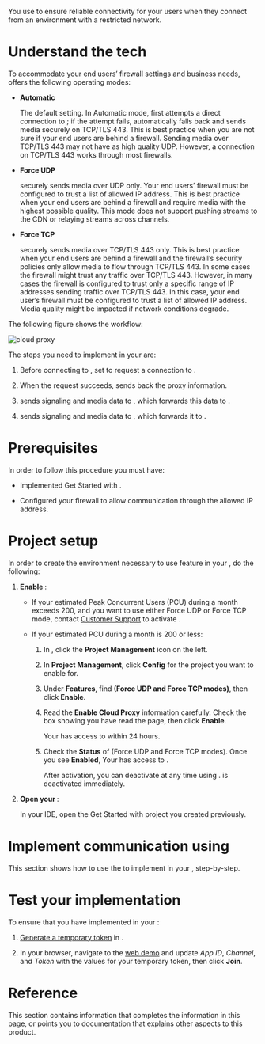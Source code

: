 

You use <Vg k="COMPANY" /> <Vpd k="CP"/> to ensure reliable connectivity for your users when they connect from an environment with a restricted network.

# Understand the tech

To accommodate your end users’ firewall settings and business needs, <Vpd k="CP"/> offers the following operating modes:

-   **Automatic**

    The default setting. In Automatic mode, <Vg k="VSDK" /> first attempts a direct connection to <Vg k="AGORA_BACKEND" />; if the attempt fails, <Vg k="VSDK" /> automatically falls back and sends media securely on TCP/TLS 443. This is best practice when you are not sure if your end users are
    behind a firewall. Sending media over TCP/TLS 443 may not have as high quality UDP. However, a connection on TCP/TLS 443 works through most firewalls.

-   **Force UDP**

    <Vg k="VSDK" /> securely sends media over UDP only. Your end users’ firewall must be configured to trust a list of <Link to = "../../{{product.PATH}}/reference/cloud-proxy-allowed-ips">allowed IP address</Link>.
    This is best practice when your end users are behind a firewall and require media with the highest possible quality. This mode does not support pushing streams to the CDN or relaying streams across
    channels.

-   **Force TCP**

    <Vg k="VSDK" /> securely sends media over TCP/TLS 443 only. This is best practice when your end users are behind a firewall and the firewall’s security policies only allow media to flow through
    TCP/TLS 443. In some cases the firewall might trust any traffic over TCP/TLS 443. However, in many cases the firewall is configured to trust only a specific range of IP addresses sending traffic over TCP/TLS 443. In this case, your end user’s firewall must be
    configured to trust a list of <Link to = "../../{{product.PATH}}/reference/cloud-proxy-allowed-ips">allowed IP address</Link>. Media quality might be impacted if network conditions degrade.

The following figure shows the <Vpd k="CP"/> workflow:

![cloud proxy](/images/video-sdk/cloud-proxy.svg)

The steps you need to implement in your <Vpl k="CLIENT" /> are:

1.  Before connecting to <Vg k="AGORA_BACKEND" />, set <Vg k="VSDK" /> to request a connection to <Vpd k="CP"/>.

2.  When the request succeeds, <Vpd k="CP"/> sends back the proxy information.

3.  <Vg k="VSDK" /> sends signaling and media data to <Vpd k="CP"/>, which forwards this data to <Vg k="AGORA_BACKEND" />.

4.  <Vg k="AGORA_BACKEND" /> sends signaling and media data to <Vpd k="CP"/>, which forwards it to <Vg k="VSDK" />.

# Prerequisites

In order to follow this procedure you must have:

-   Implemented <Link to="../get-started/get-started-sdk?platform={{platform.PATH}}">Get Started with <Vpd k="NAME"/></Link>.

-   Configured your firewall to allow communication through the <Vpd k="CP"/> <Link to = "../../{{product.PATH}}/reference/cloud-proxy-allowed-ips">allowed IP address</Link>.


# Project setup

In order to create the environment necessary to use <Vpd k="CP"/> feature in your <Vpl k="CLIENT" />, do the following:

1.  **Enable <Vpd k="CP"/>**:

    -   If your estimated Peak Concurrent Users (PCU) during a month exceeds 200, and you want to use either Force UDP or Force TCP
        mode, contact [<Vg k="COMPANY" /> Customer Support](mailto:support@agora.io) to activate <Vpd k="CP"/>.

    -   If your estimated PCU during a month is 200 or less:

        1.  In [<Vpl k="CONSOLE" />](https://console.agora.io/), click the **Project Management** icon on the left.

        2.  In **Project Management**, click **Config** for the project you want to enable <Vpd k="CP"/> for.

        3.  Under **Features**, find **<Vpd k="CP"/> (Force UDP and Force TCP modes)**, then click **Enable**.

        4.  Read the **Enable Cloud Proxy** information carefully. Check the box showing you have read the page, then click
            **Enable**.

            Your <Vpl k="CLIENT" /> has access to <Vpd k="CP"/> within 24 hours.

        5.  Check the **Status** of <Vpd k="CP"/> (Force UDP and Force TCP modes). Once you see **Enabled**, Your <Vpl k="CLIENT" /> has access to <Vpd k="CP"/>.

            After activation, you can deactivate <Vpd k="CP"/> at any time using [<Vpl k="CONSOLE" />](https://console.agora.io/). <Vpd k="CP"/> is deactivated immediately.

2.  **Open your <Vpl k="CLIENT" />**:

    In your IDE, open the <Link to="../get-started/get-started-sdk?platform={{platform.PATH}}">Get Started with <Vpd k="NAME"/></Link> project you created previously.

# Implement communication using <Vpd k="CP"/>

This section shows how to use the <Vg k="VSDK" /> to implement <Vpd k="CP"/> in your <Vpl k="CLIENT" />, step-by-step.

<ProjectImplement/>

# Test your implementation

To ensure that you have implemented <Vpd k="CP"/> in your <Vg k="CLIENT" />:

1.  [Generate a temporary token](../reference/manage-agora-account#generate-a-temporary-token) in <Vg k="CONSOLE" /> .

2.  In your browser, navigate to the [<Vg k="COMPANY"/> web demo](https://webdemo.agora.io/agora-web-showcase/examples/Agora-Web-Tutorial-1to1-Web/) and update *App ID*, *Channel*, and *Token* with the values for your temporary token, then click **Join**.

<ProjectTest/>

# Reference

This section contains information that completes the information in this page, or points you to documentation that explains other aspects to this
product.

<Reference/>